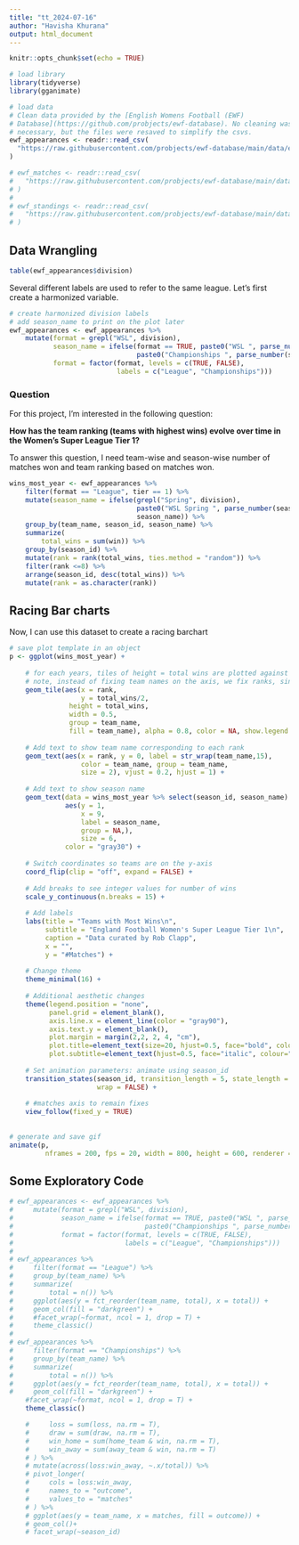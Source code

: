 ```yaml
---
title: "tt_2024-07-16"
author: "Havisha Khurana"
output: html_document
---
```


```r
knitr::opts_chunk$set(echo = TRUE)
```

```r
# load library
library(tidyverse)
library(gganimate)

# load data
# Clean data provided by the [English Womens Football (EWF)
# Database](https://github.com/probjects/ewf-database). No cleaning was
# necessary, but the files were resaved to simplify the csvs.
ewf_appearances <- readr::read_csv(
  "https://raw.githubusercontent.com/probjects/ewf-database/main/data/ewf_appearances.csv"
)

# ewf_matches <- readr::read_csv(
#   "https://raw.githubusercontent.com/probjects/ewf-database/main/data/ewf_matches.csv"
# )
# 
# ewf_standings <- readr::read_csv(
#   "https://raw.githubusercontent.com/probjects/ewf-database/main/data/ewf_standings.csv"
# )
```

## Data Wrangling

```r
table(ewf_appearances$division)
```

Several different labels are used to refer to the same league. Let's first create a harmonized variable.

```r
# create harmonized division labels
# add season_name to print on the plot later
ewf_appearances <- ewf_appearances %>%
    mutate(format = grepl("WSL", division),
           season_name = ifelse(format == TRUE, paste0("WSL ", parse_number(season)),
                                paste0("Championships ", parse_number(season))),
           format = factor(format, levels = c(TRUE, FALSE),
                           labels = c("League", "Championships")))
```

### Question

For this project, I'm interested in the following question:

**How has the team ranking (teams with highest wins) evolve over time in the Women's Super League Tier 1?**

To answer this question, I need team-wise and season-wise number of matches won and team ranking based on matches won.

```r
wins_most_year <- ewf_appearances %>%
    filter(format == "League", tier == 1) %>%
    mutate(season_name = ifelse(grepl("Spring", division), 
                                paste0("WSL Spring ", parse_number(season)),
                                season_name)) %>%
    group_by(team_name, season_id, season_name) %>%
    summarize(
        total_wins = sum(win)) %>%
    group_by(season_id) %>%
    mutate(rank = rank(total_wins, ties.method = "random")) %>%
    filter(rank <=8) %>%
    arrange(season_id, desc(total_wins)) %>%
    mutate(rank = as.character(rank))
```

## Racing Bar charts

Now, I can use this dataset to create a racing barchart

```r
# save plot template in an object
p <- ggplot(wins_most_year) +
    
    # for each years, tiles of height = total wins are plotted against ranks
    # note, instead of fixing team names on the axis, we fix ranks, since team ranking changes over time
    geom_tile(aes(x = rank,
                  y = total_wins/2,
               height = total_wins,
               width = 0.5,
               group = team_name, 
               fill = team_name), alpha = 0.8, color = NA, show.legend = F) +
    
    # Add text to show team name corresponding to each rank
    geom_text(aes(x = rank, y = 0, label = str_wrap(team_name,15), 
                  color = team_name, group = team_name,
                  size = 2), vjust = 0.2, hjust = 1) +
    
    # Add text to show season name
    geom_text(data = wins_most_year %>% select(season_id, season_name) %>% distinct(), 
              aes(y = 1, 
                  x = 9, 
                  label = season_name,
                  group = NA,),
                  size = 6,
              color = "gray30") +
    
    # Switch coordinates so teams are on the y-axis
    coord_flip(clip = "off", expand = FALSE) +
    
    # Add breaks to see integer values for number of wins
    scale_y_continuous(n.breaks = 15) +
    
    # Add labels
    labs(title = "Teams with Most Wins\n", 
         subtitle = "England Football Women's Super League Tier 1\n",
         caption = "Data curated by Rob Clapp",
         x = "", 
         y = "#Matches") +
    
    # Change theme
    theme_minimal(16) +
    
    # Additional aesthetic changes
    theme(legend.position = "none",
          panel.grid = element_blank(),
          axis.line.x = element_line(color = "gray90"),
          axis.text.y = element_blank(),
          plot.margin = margin(2,2, 2, 4, "cm"),
          plot.title=element_text(size=20, hjust=0.5, face="bold", colour="grey20", vjust=-1),
          plot.subtitle=element_text(hjust=0.5, face="italic", colour="grey30", vjust=-1)) +
    
    # Set animation parameters: animate using season_id
    transition_states(season_id, transition_length = 5, state_length = 1,
                      wrap = FALSE) +
    
    # #matches axis to remain fixes
    view_follow(fixed_y = TRUE)
    
    
# generate and save gif
animate(p,
         nframes = 200, fps = 20, width = 800, height = 600, renderer = gifski_renderer("gganim.gif"))
```


## Some Exploratory Code

<!-- ## Teams that played the highest matches overall -->

```r
# ewf_appearances <- ewf_appearances %>%
#     mutate(format = grepl("WSL", division),
#            season_name = ifelse(format == TRUE, paste0("WSL ", parse_number(season)),
#                                 paste0("Championships ", parse_number(season))),
#            format = factor(format, levels = c(TRUE, FALSE), 
#                            labels = c("League", "Championships"))) 
# 
# ewf_appearances %>%
#     filter(format == "League") %>%
#     group_by(team_name) %>%
#     summarize(
#         total = n()) %>%
#     ggplot(aes(y = fct_reorder(team_name, total), x = total)) +
#     geom_col(fill = "darkgreen") +
#     #facet_wrap(~format, ncol = 1, drop = T) +
#     theme_classic() 
# 
# ewf_appearances %>%
#     filter(format == "Championships") %>%
#     group_by(team_name) %>%
#     summarize(
#         total = n()) %>%
#     ggplot(aes(y = fct_reorder(team_name, total), x = total)) +
#     geom_col(fill = "darkgreen") +
    #facet_wrap(~format, ncol = 1, drop = T) +
    theme_classic() 

    #     loss = sum(loss, na.rm = T),
    #     draw = sum(draw, na.rm = T),
    #     win_home = sum(home_team & win, na.rm = T),
    #     win_away = sum(away_team & win, na.rm = T)
    # ) %>%
    # mutate(across(loss:win_away, ~.x/total)) %>%
    # pivot_longer(
    #     cols = loss:win_away,
    #     names_to = "outcome",
    #     values_to = "matches"
    # ) %>%
    # ggplot(aes(y = team_name, x = matches, fill = outcome)) +
    # geom_col()+
    # facet_wrap(~season_id)
```

